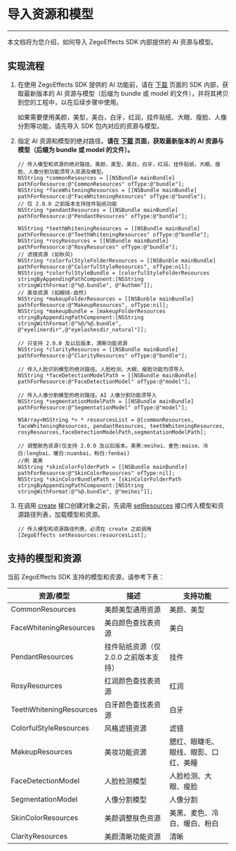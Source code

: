 # 导入资源和模型

- - -

本文档将为您介绍，如何导入 ZegoEffects SDK 内部提供的 AI 资源与模型。

## 实现流程

1. 在使用 ZegoEffects SDK 提供的 AI 功能前，请在 [下载](#15898) 页面的 SDK 内部，获取最新版本的 AI 资源与模型（后缀为 bundle 或 model 的文件），并将其拷贝到您的工程中，以在后续步骤中使用。
    <Note title="Note">

    如果需要使用美颜，美型，美白，白牙，红润，挂件贴纸、大眼、瘦脸、人像分割等功能，请先导入 SDK 包内对应的资源与模型。
    </Note>
2. 指定 AI 资源和模型的绝对路径。**请在 [下载](!ZegoEffects_downloads) 页面，获取最新版本的 AI 资源与模型（后缀为 bundle 或 model 的文件）。**

    ```objc
   // 传入模型和资源的绝对路径。美颜，美型，美白，白牙，红润，挂件贴纸，大眼、瘦脸、人像分割功能须导入资源及模型。
    NSString *commonResources = [[NSBundle mainBundle] pathForResource:@"CommonResources" ofType:@"bundle"];
    NSString *faceWhiteningResources = [[NSBundle mainBundle] pathForResource:@"FaceWhiteningResources" ofType:@"bundle"];
    // 仅 2.0.0 之前版本支持挂件贴纸功能
    NSString *pendantResources = [[NSBundle mainBundle] pathForResource:@"PendantResources" ofType:@"bundle"];

    NSString *teethWhiteningResources = [[NSBundle mainBundle] pathForResource:@"TeethWhiteningResources" ofType:@"bundle"];
    NSString *rosyResources = [[NSBundle mainBundle] pathForResource:@"RosyResources" ofType:@"bundle"];
    // 滤镜资源 (如秋风)
    NSString *colorfulStyleFolderResources = [[NSBunble mainBundle] pathForResource:@"ColorfulStyleResources", ofType:nil];
    NSString *colorfulStyleBundle = [colorfulStyleFolderResources stringByAppendingPathComponent:[NSString stringWithFormat:@"%@.bundle", @"Authmn"]];
    // 美妆资源 (如眼线-自然)
    NSString *makeupFolderResources = [[NSBunble mainBundle] pathForResource:@"MakeupResources", ofType:nil];
    NSString *makeupBundle = [makeupFolderResources stringByAppendingPathComponent:[NSString stringWithFormat:@"%@/%@.bundle", @"eyelinerdir",@"eyelashesdir_natural"]];

    // 只支持 2.0.0 及以后版本，清晰功能资源
    NSString *clarityResources = [[NSBundle mainBundle] pathForResource:@"ClarityResources" ofType:@"bundle"];

    // 传入人脸识别模型的绝对路径。人脸检测、大眼、瘦脸功能均须导入
    NSString *faceDetectionModelPath = [[NSBundle mainBundle] pathForResource:@"FaceDetectionModel" ofType:@"model"];

    // 传入人像分割模型的绝对路径。AI 人像分割功能须导入
    NSString *segmentationModelPath = [[NSBundle mainBundle] pathForResource:@"SegmentationModel" ofType:@"model"];

    NSArray<NSString *> * resourcesList = @[commonResources, faceWhiteningResources, pendantResources, teethWhiteningResources, rosyResources,faceDetectionModelPath,segmentationModelPath];

    // 调整肤色资源(仅支持 2.0.0 及以后版本。美黑:meihei、麦色:maise、冷白:lengbai、暖白:nuanbai、粉白:fenbai)
    //例 美黑
    NSString *skinColorFolderPath = [[NSBundle mainBundle] pathForResource:@"SkinColorResources" ofType:nil];
    NSString *skinColorBundlePath = [skinColorFolderPath stringByAppendingPathComponent:[NSString stringWithFormat:@"%@.bundle", @"meihei"]];
    ```

3. 在调用 [create](https://doc-zh.zego.im/article/api?doc=Effects_SDK_API~objectivec_ios~class~ZegoEffects#create-appid-app-sign-callback-1) 接口创建对象之前，先调用 [setResources](@setResources) 接口传入模型和资源路径列表，加载模型和资源。

    ```objc
    // 传入模型和资源路径列表，必须在 create 之前调用
    [ZegoEffects setResources:resourcesList];
    ```

## 支持的模型和资源

当前 ZegoEffects SDK 支持的模型和资源，请参考下表：

| 资源/模型 | 描述 | 支持功能 |
| --- | --- | --- |
| CommonResources | 美颜美型通用资源 | 美颜、美型 |
| FaceWhiteningResources | 美白颜色查找表资源 | 美白 |
| PendantResources | 挂件贴纸资源（仅 2.0.0 之前版本支持） | 挂件 |
| RosyResources | 红润颜色查找表资源 | 红润 |
| TeethWhiteningResources | 白牙颜色查找表资源 | 白牙 |
| ColorfulStyleResources | 风格滤镜资源 | 滤镜 |
| MakeupResources | 美妆功能资源 | 腮红、眼睫毛、眼线、眼影、口红、美瞳 |
| FaceDetectionModel | 人脸检测模型 | 人脸检测、大眼、瘦脸 |
| SegmentationModel | 人像分割模型 | 人像分割 |
| SkinColorResources | 美颜调整肤色资源| 美黑、麦色、冷白、暖白、粉白 |
| ClarityResources | 美颜清晰功能资源 | 清晰 |

